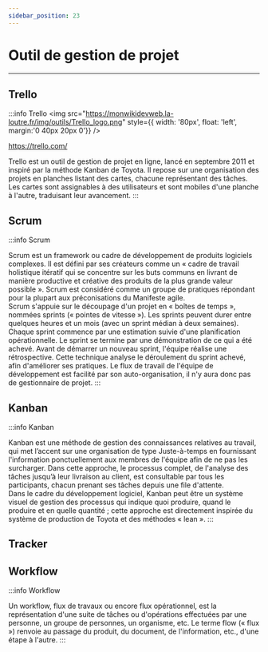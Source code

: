 ```yaml
---
sidebar_position: 23
---
```


# Outil de gestion de projet

-----

## Trello

:::info Trello
<img src="https://monwikidevweb.la-loutre.fr/img/outils/Trello_logo.png" style={{ width: '80px', float: 'left', margin:'0 40px 20px 0'}} />

https://trello.com/

Trello est un outil de gestion de projet en ligne, lancé en septembre 2011 et inspiré par
la méthode Kanban de Toyota. Il repose sur une organisation des projets en planches listant
des cartes, chacune représentant des tâches. Les cartes sont assignables à des utilisateurs
et sont mobiles d'une planche à l'autre, traduisant leur avancement.
:::

## Scrum

:::info Scrum

Scrum est un framework ou cadre de développement de produits logiciels complexes. Il est
défini par ses créateurs comme un « cadre de travail holistique itératif qui se concentre
sur les buts communs en livrant de manière productive et créative des produits de la plus
grande valeur possible ». Scrum est considéré comme un groupe de pratiques répondant pour
la plupart aux préconisations du Manifeste agile.<br />
Scrum s'appuie sur le découpage d'un projet en « boîtes de temps », nommées sprints
(« pointes de vitesse »). Les sprints peuvent durer entre quelques heures et un mois
(avec un sprint médian à deux semaines). Chaque sprint commence par une estimation suivie
d'une planification opérationnelle. Le sprint se termine par une démonstration de ce qui a
été achevé. Avant de démarrer un nouveau sprint, l'équipe réalise une rétrospective. Cette
technique analyse le déroulement du sprint achevé, afin d'améliorer ses pratiques. Le flux
de travail de l'équipe de développement est facilité par son auto-organisation, il n'y aura
donc pas de gestionnaire de projet.
:::

## Kanban

:::info Kanban

Kanban est une méthode de gestion des connaissances relatives au travail, qui met l’accent
sur une organisation de type Juste-à-temps en fournissant l'information ponctuellement aux
membres de l'équipe afin de ne pas les surcharger. Dans cette approche, le processus complet,
de l'analyse des tâches jusqu’à leur livraison au client, est consultable par tous les
participants, chacun prenant ses tâches depuis une file d'attente.<br />
Dans le cadre du développement logiciel, Kanban peut être un système visuel de gestion des
processus qui indique quoi produire, quand le produire et en quelle quantité ; cette approche
est directement inspirée du système de production de Toyota et des méthodes « lean ».
:::


## Tracker

## Workflow

:::info Workflow

Un workflow, flux de travaux ou encore flux opérationnel, est la représentation d'une suite
de tâches ou d'opérations effectuées par une personne, un groupe de personnes, un organisme,
etc. Le terme flow (« flux ») renvoie au passage du produit, du document, de l'information,
etc., d'une étape à l'autre.
:::
